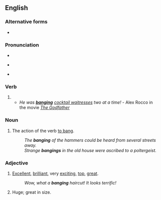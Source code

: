 ==English==

===Alternative forms===
* {{l|en|bangin'}} {{qualifier|slang}}

===Pronunciation===
* {{audio|en-us-banging.ogg|Audio (US)|lang=en}}
* {{a|US|UK}} {{IPA|/ˈbæŋ.ɪŋ/|lang=en}}
* {{rhymes|æŋɪŋ|lang=en}}

===Verb===
{{head|en|present participle}}

# {{present participle of|bang|lang=en|nocat=1}}
#* ''He was '''[[banging]]''' [[waitress|cocktail waitresses]] two at a time!'' - Alex Rocco in the movie ''[[w:The Godfather|The Godfather]]''

===Noun===
{{en-noun|~}}

# The action of the verb [[bang|to bang]].
#: ''The '''banging''' of the hammers could be heard from several streets away.''
#: ''Strange '''bangings''' in the old house were ascribed to a poltergeist.''

===Adjective===
{{head|en|adjective}}

# {{lb|en|slang}} [[excellent|Excellent]], [[brilliant]], very [[exciting]], [[top]], [[great]].
#: ''Wow, what a '''banging''' haircut! It looks terrific!''
# {{lb|en|colloquial|dated}} Huge; great in size.
#: {{rfquotek|Forby}}

{{Webster 1913}}